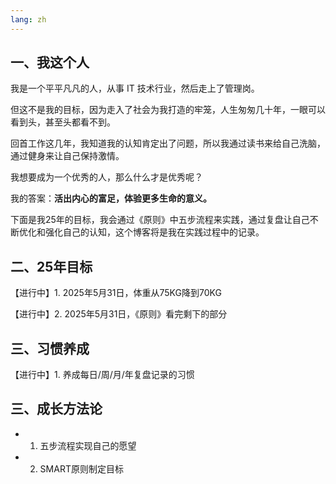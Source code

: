 ```yaml
---
lang: zh
---
```


## 一、我这个人

我是一个平平凡凡的人，从事 IT 技术行业，然后走上了管理岗。

但这不是我的目标，因为走入了社会为我打造的牢笼，人生匆匆几十年，一眼可以看到头，甚至头都看不到。

回首工作这几年，我知道我的认知肯定出了问题，所以我通过读书来给自己洗脑，通过健身来让自己保持激情。

我想要成为一个优秀的人，那么什么才是优秀呢？

我的答案：**活出内心的富足，体验更多生命的意义。**

下面是我25年的目标，我会通过《原则》中五步流程来实践，通过复盘让自己不断优化和强化自己的认知，这个博客将是我在实践过程中的记录。


## 二、25年目标

【进行中】1. 2025年5月31日，体重从75KG降到70KG

【进行中】2. 2025年5月31日，《原则》看完剩下的部分


## 三、习惯养成

【进行中】1. 养成每日/周/月/年复盘记录的习惯


## 三、成长方法论

- 1. 五步流程实现自己的愿望
- 2. SMART原则制定目标
